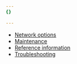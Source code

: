 ```yaml
---
{}

---
```


* [Network options](/magic-wan/configuration/connector/network-options/)
* [Maintenance](/magic-wan/configuration/connector/maintenance/)
* [Reference information](/magic-wan/configuration/connector/reference/)
* [Troubleshooting](/magic-wan/configuration/connector/troubleshooting/)
